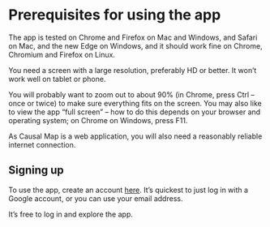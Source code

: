 #  Prerequisites for using the app{#xlevel1}

The app is tested on Chrome and Firefox on Mac and Windows, and Safari on Mac, and the new Edge on Windows, and it should work fine on Chrome, Chromium and Firefox on Linux. 

::: {.rmdnote}

You need a screen with a large resolution, preferably HD or better. It won’t work well on tablet or phone. 

:::

You will probably want to zoom out to about 90% (in Chrome, press Ctrl – once or twice) to make sure everything fits on the screen. You may also like to view the app "full screen" – how to do this depends on your browser and operating system; on Chrome on Windows, press F11.

::: {.rmdnote}

As Causal Map is a web application, you will also need a reasonably reliable internet connection.

:::


## Signing up

To use the app, create an account [here](https://causalmap.shinyapps.io/CausalMap2/). It's quickest to just log in with a Google account, or you can use your email address.

It's free to log in and explore the app. 

